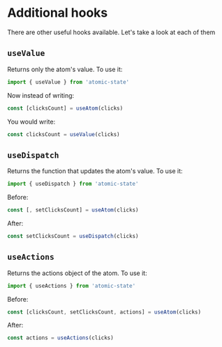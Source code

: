 # Additional hooks

There are other useful hooks available. Let's take a look at each of them

## `useValue`

Returns only the atom's value. To use it:

```jsx
import { useValue } from 'atomic-state'
```

Now instead of writing:

```jsx
const [clicksCount] = useAtom(clicks)
```

You would write:

```jsx
const clicksCount = useValue(clicks)
```

## `useDispatch`

Returns the function that updates the atom's value. To use it:

```jsx
import { useDispatch } from 'atomic-state'
```

Before:

```jsx
const [, setClicksCount] = useAtom(clicks)
```

After:

```jsx
const setClicksCount = useDispatch(clicks)
```

## `useActions`

Returns the actions object of the atom. To use it:

```jsx
import { useActions } from 'atomic-state'
```

Before:

```jsx
const [clicksCount, setClicksCount, actions] = useAtom(clicks)
```

After:

```jsx
const actions = useActions(clicks)
```
